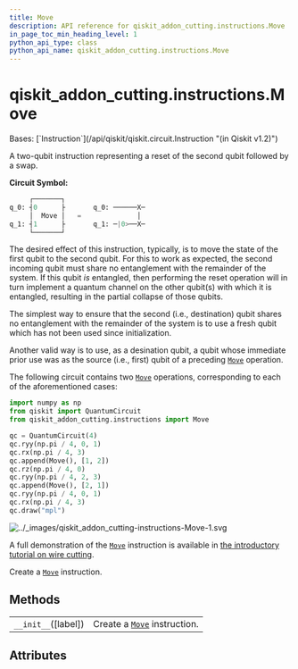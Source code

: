```yaml
---
title: Move
description: API reference for qiskit_addon_cutting.instructions.Move
in_page_toc_min_heading_level: 1
python_api_type: class
python_api_name: qiskit_addon_cutting.instructions.Move
---
```


<span id="qiskit-addon-cutting-instructions-move" />

# qiskit\_addon\_cutting.instructions.Move

<Class id="qiskit_addon_cutting.instructions.Move" isDedicatedPage={true} github="https://github.com/Qiskit/qiskit-addon-cutting/tree/stable/0.9/qiskit_addon_cutting/instructions/move.py" signature="Move(label=None)" modifiers="class">
  Bases: [`Instruction`](/api/qiskit/qiskit.circuit.Instruction "(in Qiskit v1.2)")

  A two-qubit instruction representing a reset of the second qubit followed by a swap.

  **Circuit Symbol:**

  ```python
       ┌───────┐
  q_0: ┤0      ├       q_0: ──────X─
       │  Move │   =              │
  q_1: ┤1      ├       q_1: ─|0>──X─
       └───────┘
  ```

  The desired effect of this instruction, typically, is to move the state of the first qubit to the second qubit. For this to work as expected, the second incoming qubit must share no entanglement with the remainder of the system. If this qubit *is* entangled, then performing the reset operation will in turn implement a quantum channel on the other qubit(s) with which it is entangled, resulting in the partial collapse of those qubits.

  The simplest way to ensure that the second (i.e., destination) qubit shares no entanglement with the remainder of the system is to use a fresh qubit which has not been used since initialization.

  Another valid way is to use, as a desination qubit, a qubit whose immediate prior use was as the source (i.e., first) qubit of a preceding [`Move`](#qiskit_addon_cutting.instructions.Move "qiskit_addon_cutting.instructions.Move") operation.

  The following circuit contains two [`Move`](#qiskit_addon_cutting.instructions.Move "qiskit_addon_cutting.instructions.Move") operations, corresponding to each of the aforementioned cases:

  ```python
  import numpy as np
  from qiskit import QuantumCircuit
  from qiskit_addon_cutting.instructions import Move

  qc = QuantumCircuit(4)
  qc.ryy(np.pi / 4, 0, 1)
  qc.rx(np.pi / 4, 3)
  qc.append(Move(), [1, 2])
  qc.rz(np.pi / 4, 0)
  qc.ryy(np.pi / 4, 2, 3)
  qc.append(Move(), [2, 1])
  qc.ryy(np.pi / 4, 0, 1)
  qc.rx(np.pi / 4, 3)
  qc.draw("mpl")
  ```

  ![../\_images/qiskit\_addon\_cutting-instructions-Move-1.svg](/images/api/qiskit-addon-cutting/qiskit_addon_cutting-instructions-Move-1.svg)

  A full demonstration of the [`Move`](#qiskit_addon_cutting.instructions.Move "qiskit_addon_cutting.instructions.Move") instruction is available in [the introductory tutorial on wire cutting](tutorials/03_wire_cutting_via_move_instruction).

  Create a [`Move`](#qiskit_addon_cutting.instructions.Move "qiskit_addon_cutting.instructions.Move") instruction.

  ## Methods

  |                      |                                                                                                                  |
  | -------------------- | ---------------------------------------------------------------------------------------------------------------- |
  | `__init__`(\[label]) | Create a [`Move`](#qiskit_addon_cutting.instructions.Move "qiskit_addon_cutting.instructions.Move") instruction. |

  ## Attributes

  |   |
  | - |
</Class>

